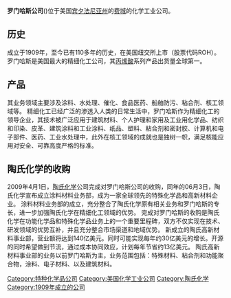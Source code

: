 '''罗门哈斯公司'''({{lang-en|Rohm and Haas}})位于美国[[宾夕法尼亚州|宾夕法尼亚州]]的[[费城|费城]]的化学工业公司。

==历史==
成立于1909年，至今已有110多年的历史，在美国纽交所上市（股票代码ROH）。罗门哈斯是美国最大的精细化工公司，其[[丙烯酸|丙烯酸]]系列产品出货量全球第一。

== 产品 ==
其业务领域主要涉及涂料、水处理、催化、食品医药、船舶防污、粘合剂、核工领域等。
精细化工已经广泛的渗透入人类的日常生活中，罗门哈斯作为精细化工的领导企业，其技术被广泛应用于建筑材料、个人护理和家用及工业用化学品、纺织和印染、皮革、建筑涂料和工业涂料、纸品、塑料、粘合剂和密封胶、计算机和电子部件、医药、工业水处理中，此外在核工领域的成就也是独树一帜，满足核能应用对安全、可靠高度严格的标准。

== 陶氏化学的收购 ==
2009年4月1日，[[陶氏化学|陶氏化学]]公司完成对罗门哈斯公司的收购，同年的06月3日，陶氏化学宣布成立涂料材料业务部，成为一家全球领先的特殊化学品和高新材料企业。
涂料材料业务部的成立，充分整合了陶氏化学原有相关业务和罗门哈斯的专长，进一步加强陶氏化学在精细化工领域的优势。
完成对罗门哈斯的收购是陶氏化学在功能化学品和特殊化学品业务上的一个重要里程碑，双方不仅实现在技术、研发领域的优势互补，并且充分整合市场渠道和地域优势。
新成立的陶氏高新材料事业部，营业额将达到140亿美元。同时可能实现每年约30亿美元的增长。开源的同时希望做到节流，通过成本协同效应，计划每年节省约13亿美元。
陶氏高新材料事业部的业务以前罗门哈斯为主，业务范围包括：特殊材料、粘合剂和功能聚合物，涂料、电子材料、以及建筑材料。

[[Category:特种化学品公司|Category:特种化学品公司]]
[[Category:美国化学工业公司|Category:美国化学工业公司]]
[[Category:陶氏化学|Category:陶氏化学]]
[[Category:1909年成立的公司|Category:1909年成立的公司]]